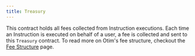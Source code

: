 ```yaml
---
title: Treasury
---
```


This contract holds all fees collected from Instruction executions. Each time an Instruction is executed on behalf of a user, a fee is collected and sent to this `Treasury` contract. To read more on Otim's fee structure, checkout the [Fee Structure](/docs/concepts/fee-structure) page.
